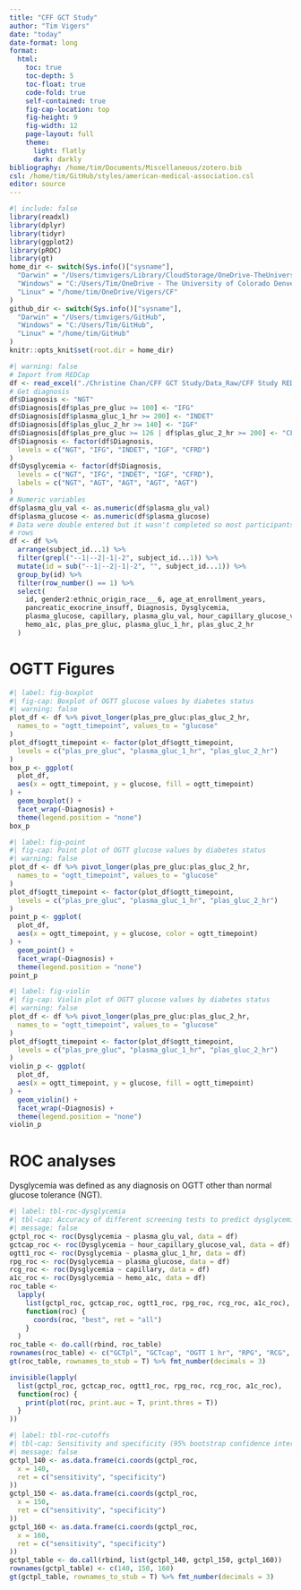 ```yaml
---
title: "CFF GCT Study"
author: "Tim Vigers"
date: "today"
date-format: long
format:
  html:
    toc: true
    toc-depth: 5
    toc-float: true
    code-fold: true
    self-contained: true
    fig-cap-location: top
    fig-height: 9
    fig-width: 12
    page-layout: full
    theme:
      light: flatly
      dark: darkly
bibliography: /home/tim/Documents/Miscellaneous/zotero.bib
csl: /home/tim/GitHub/styles/american-medical-association.csl
editor: source
---
```


```r
#| include: false
library(readxl)
library(dplyr)
library(tidyr)
library(ggplot2)
library(pROC)
library(gt)
home_dir <- switch(Sys.info()["sysname"],
  "Darwin" = "/Users/timvigers/Library/CloudStorage/OneDrive-TheUniversityofColoradoDenver/Vigers/CF",
  "Windows" = "C:/Users/Tim/OneDrive - The University of Colorado Denver/Vigers/CF",
  "Linux" = "/home/tim/OneDrive/Vigers/CF"
)
github_dir <- switch(Sys.info()["sysname"],
  "Darwin" = "/Users/timvigers/GitHub",
  "Windows" = "C:/Users/Tim/GitHub",
  "Linux" = "/home/tim/GitHub"
)
knitr::opts_knit$set(root.dir = home_dir)
```

```r
#| warning: false
# Import from REDCap
df <- read_excel("./Christine Chan/CFF GCT Study/Data_Raw/CFF Study REDCap Export 2021-09-09a LSP.xlsx")
# Get diagnosis
df$Diagnosis <- "NGT"
df$Diagnosis[df$plas_pre_gluc >= 100] <- "IFG"
df$Diagnosis[df$plasma_gluc_1_hr >= 200] <- "INDET"
df$Diagnosis[df$plas_gluc_2_hr >= 140] <- "IGF"
df$Diagnosis[df$plas_pre_gluc >= 126 | df$plas_gluc_2_hr >= 200] <- "CFRD"
df$Diagnosis <- factor(df$Diagnosis,
  levels = c("NGT", "IFG", "INDET", "IGF", "CFRD")
)
df$Dysglycemia <- factor(df$Diagnosis,
  levels = c("NGT", "IFG", "INDET", "IGF", "CFRD"),
  labels = c("NGT", "AGT", "AGT", "AGT", "AGT")
)
# Numeric variables
df$plasma_glu_val <- as.numeric(df$plasma_glu_val)
df$plasma_glucose <- as.numeric(df$plasma_glucose)
# Data were double entered but it wasn't completed so most participants have 3
# rows
df <- df %>%
  arrange(subject_id...1) %>%
  filter(grepl("--1|--2|-1|-2", subject_id...1)) %>%
  mutate(id = sub("--1|--2|-1|-2", "", subject_id...1)) %>%
  group_by(id) %>%
  filter(row_number() == 1) %>%
  select(
    id, gender2:ethnic_origin_race___6, age_at_enrollment_years,
    pancreatic_exocrine_insuff, Diagnosis, Dysglycemia,
    plasma_glucose, capillary, plasma_glu_val, hour_capillary_glucose_val,
    hemo_a1c, plas_pre_gluc, plasma_gluc_1_hr, plas_gluc_2_hr
  )
```

# OGTT Figures

```r
#| label: fig-boxplot
#| fig-cap: Boxplot of OGTT glucose values by diabetes status
#| warning: false
plot_df <- df %>% pivot_longer(plas_pre_gluc:plas_gluc_2_hr,
  names_to = "ogtt_timepoint", values_to = "glucose"
)
plot_df$ogtt_timepoint <- factor(plot_df$ogtt_timepoint,
  levels = c("plas_pre_gluc", "plasma_gluc_1_hr", "plas_gluc_2_hr")
)
box_p <- ggplot(
  plot_df,
  aes(x = ogtt_timepoint, y = glucose, fill = ogtt_timepoint)
) +
  geom_boxplot() +
  facet_wrap(~Diagnosis) +
  theme(legend.position = "none")
box_p
```

```r
#| label: fig-point
#| fig-cap: Point plot of OGTT glucose values by diabetes status
#| warning: false
plot_df <- df %>% pivot_longer(plas_pre_gluc:plas_gluc_2_hr,
  names_to = "ogtt_timepoint", values_to = "glucose"
)
plot_df$ogtt_timepoint <- factor(plot_df$ogtt_timepoint,
  levels = c("plas_pre_gluc", "plasma_gluc_1_hr", "plas_gluc_2_hr")
)
point_p <- ggplot(
  plot_df,
  aes(x = ogtt_timepoint, y = glucose, color = ogtt_timepoint)
) +
  geom_point() +
  facet_wrap(~Diagnosis) +
  theme(legend.position = "none")
point_p
```

```r
#| label: fig-violin
#| fig-cap: Violin plot of OGTT glucose values by diabetes status
#| warning: false
plot_df <- df %>% pivot_longer(plas_pre_gluc:plas_gluc_2_hr,
  names_to = "ogtt_timepoint", values_to = "glucose"
)
plot_df$ogtt_timepoint <- factor(plot_df$ogtt_timepoint,
  levels = c("plas_pre_gluc", "plasma_gluc_1_hr", "plas_gluc_2_hr")
)
violin_p <- ggplot(
  plot_df,
  aes(x = ogtt_timepoint, y = glucose, fill = ogtt_timepoint)
) +
  geom_violin() +
  facet_wrap(~Diagnosis) +
  theme(legend.position = "none")
violin_p
```

# ROC analyses

Dysglycemia was defined as any diagnosis on OGTT other than normal glucose tolerance (NGT).

```r
#| label: tbl-roc-dysglycemia
#| tbl-cap: Accuracy of different screening tests to predict dysglycemia using ROC curve analyses
#| message: false
gctpl_roc <- roc(Dysglycemia ~ plasma_glu_val, data = df)
gctcap_roc <- roc(Dysglycemia ~ hour_capillary_glucose_val, data = df)
ogtt1_roc <- roc(Dysglycemia ~ plasma_gluc_1_hr, data = df)
rpg_roc <- roc(Dysglycemia ~ plasma_glucose, data = df)
rcg_roc <- roc(Dysglycemia ~ capillary, data = df)
a1c_roc <- roc(Dysglycemia ~ hemo_a1c, data = df)
roc_table <-
  lapply(
    list(gctpl_roc, gctcap_roc, ogtt1_roc, rpg_roc, rcg_roc, a1c_roc),
    function(roc) {
      coords(roc, "best", ret = "all")
    }
  )
roc_table <- do.call(rbind, roc_table)
rownames(roc_table) <- c("GCTpl", "GCTcap", "OGTT 1 hr", "RPG", "RCG", "A1c")
gt(roc_table, rownames_to_stub = T) %>% fmt_number(decimals = 3)
```

```r
invisible(lapply(
  list(gctpl_roc, gctcap_roc, ogtt1_roc, rpg_roc, rcg_roc, a1c_roc),
  function(roc) {
    print(plot(roc, print.auc = T, print.thres = T))
  }
))
```

```r
#| label: tbl-roc-cutoffs
#| tbl-cap: Sensitivity and specificity (95% bootstrap confidence intervals) to measure the performance of the glucose challenge test plasma glucose (GCTpl) to predict dysglycemia at different thresholds
#| message: false
gctpl_140 <- as.data.frame(ci.coords(gctpl_roc,
  x = 140,
  ret = c("sensitivity", "specificity")
))
gctpl_150 <- as.data.frame(ci.coords(gctpl_roc,
  x = 150,
  ret = c("sensitivity", "specificity")
))
gctpl_160 <- as.data.frame(ci.coords(gctpl_roc,
  x = 160,
  ret = c("sensitivity", "specificity")
))
gctpl_table <- do.call(rbind, list(gctpl_140, gctpl_150, gctpl_160))
rownames(gctpl_table) <- c(140, 150, 160)
gt(gctpl_table, rownames_to_stub = T) %>% fmt_number(decimals = 3)
```
